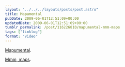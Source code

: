 ```yaml
---
layout: "../../../layouts/posts/post.astro"
title: Mapumental
pubDate: 2009-06-01T12:51:09+00:00
updatedDate: 2009-06-01T12:51:09+00:00
tumblr_permalink: /post/116226810/mapumental-mmm-maps
tags: ["linklog"]
format: "video"
---
```



<YouTube id="https://www.youtube.com/watch?v=vVZkHuomqfM" />

[Mapumental][1].

[Mmm, maps][2].

[1]: https://www.youtube.com/watch?v=vVZkHuomqfM
[2]: http://www.mysociety.org/2009/06/01/say-hello-to-mapumental/

